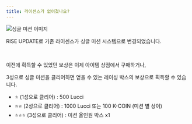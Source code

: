 ```yaml
---
title: 라이센스가 없어졌나요?
---
```


<Img className="staticImage" src="/images/ingame/img-my-license-is-missing.png" alt="싱글 미션 이미지"/>

RISE UPDATE로 기존 라이센스가 <Link href="https://kartdrift.nexon.com/kartdrift/ko/news/update/view?threadId=2499132#%EC%8B%B1%EA%B8%80%EB%AF%B8%EC%85%98" target="_blank">싱글 미션</Link> 시스템으로 변경되었습니다.

<br/>

이전에 획득할 수 있었던 보상은 이제 아이템 상점에서 구매하거나, 

3성으로 싱글 미션을 클리어하면 얻을 수 있는 레이싱 박스의 보상으로 획득할 수 있습니다.

- ⭐ (1성으로 클리어) : 500 Lucci 
- ⭐⭐ (2성으로 클리어) : 1000 Lucci 또는 100 K-COIN (미션 별 상이)
- ⭐⭐⭐ (3성으로 클리어) : 미션 올인원 박스 x1